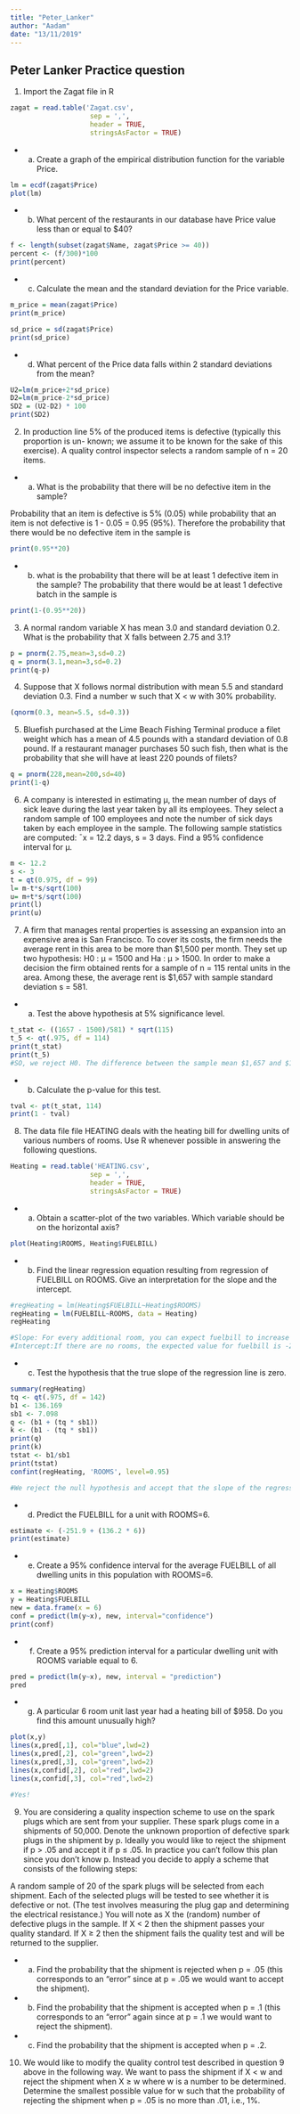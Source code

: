 ```yaml
---
title: "Peter_Lanker"
author: "Aadam"
date: "13/11/2019"
---
```


## Peter Lanker Practice question

1. Import the Zagat file in R
```r
zagat = read.table('Zagat.csv',
                    sep = ',',
                    header = TRUE,
                    stringsAsFactor = TRUE)
```


- a) Create a graph of the empirical distribution function for the variable Price.
```r
lm = ecdf(zagat$Price)
plot(lm)
```

- b) What percent of the restaurants in our database have Price value less than or equal to $40?
```r
f <- length(subset(zagat$Name, zagat$Price >= 40))
percent <- (f/300)*100
print(percent)
```

- c) Calculate the mean and the standard deviation for the Price variable.
```r
m_price = mean(zagat$Price)
print(m_price)
```


```r
sd_price = sd(zagat$Price)
print(sd_price)
```


- d) What percent of the Price data falls within 2 standard deviations from the mean?
```r
U2=lm(m_price+2*sd_price)
D2=lm(m_price-2*sd_price)
SD2 = (U2-D2) * 100
print(SD2)
```

2. In production line 5% of the produced items is defective (typically this proportion is un-
known; we assume it to be known for the sake of this exercise). A quality control inspector
selects a random sample of n = 20 items.

- a) What is the probability that there will be no defective item in the sample?

Probability that an item is defective is 5% (0.05) while probability that an item is not defective is 1 - 0.05 = 0.95 (95%). Therefore the probability that there would be no defective item in the sample is 
```r
print(0.95**20)
```

- b) what is the probability that there will be at least 1 defective item in the sample?
The probability that there would be at least 1 defective batch in the sample is
```r
print(1-(0.95**20))
```

3. A normal random variable X has mean 3.0 and standard deviation 0.2. What is the
probability that X falls between 2.75 and 3.1?
```r
p = pnorm(2.75,mean=3,sd=0.2)
q = pnorm(3.1,mean=3,sd=0.2)
print(q-p)

```


4. Suppose that X follows normal distribution with mean 5.5 and standard deviation 0.3.
Find a number w such that X < w with 30% probability.
```r
(qnorm(0.3, mean=5.5, sd=0.3))
```

5. Bluefish purchased at the Lime Beach Fishing Terminal produce a filet weight which
has a mean of 4.5 pounds with a standard deviation of 0.8 pound. If a restaurant manager
purchases 50 such fish, then what is the probability that she will have at least 220 pounds
of filets?

```r
q = pnorm(228,mean=200,sd=40)
print(1-q)
```

6. A company is interested in estimating μ, the mean number of days of sick leave during
the last year taken by all its employees. They select a random sample of 100 employees and
note the number of sick days taken by each employee in the sample. The following sample
statistics are computed: ¯x = 12.2 days, s = 3 days. Find a 95% confidence interval for μ.
```r
m <- 12.2
s <- 3
t = qt(0.975, df = 99)
l= m-t*s/sqrt(100)
u= m+t*s/sqrt(100)
print(l)
print(u)
```

7. A firm that manages rental properties is assessing an expansion into an expensive area
is San Francisco. To cover its costs, the firm needs the average rent in this area to be more
than $1,500 per month. They set up two hypothesis: H0 : μ = 1500 and Ha : μ > 1500.
In order to make a decision the firm obtained rents for a sample of n = 115 rental units in the area. Among these, the average rent is $1,657 with sample standard deviation s = 581.

- a) Test the above hypothesis at 5% significance level.
```r
t_stat <- ((1657 - 1500)/581) * sqrt(115)
t_5 <- qt(.975, df = 114)
print(t_stat)
print(t_5)
#SO, we reject H0. The difference between the sample mean $1,657 and $1,500 is statistically different at 5% 
``` 

- b) Calculate the p-value for this test.
```r
tval <- pt(t_stat, 114)
print(1 - tval)
```
8. The data file file HEATING deals with the heating bill for dwelling units of various
numbers of rooms. Use R whenever possible in answering the following questions.
```r
Heating = read.table('HEATING.csv',
                    sep = ',',
                    header = TRUE,
                    stringsAsFactor = TRUE)
```
- a) Obtain a scatter-plot of the two variables. Which variable should be on the horizontal
axis?
```r
plot(Heating$ROOMS, Heating$FUELBILL)
```

- b) Find the linear regression equation resulting from regression of FUELBILL on ROOMS.
Give an interpretation for the slope and the intercept.
```r
#regHeating = lm(Heating$FUELBILL~Heating$ROOMS)
regHeating = lm(FUELBILL~ROOMS, data = Heating)
regHeating

#Slope: For every additional room, you can expect fuelbill to increase by an average of 136.2
#Intercept:If there are no rooms, the expected value for fuelbill is -251.9. The intercept is negative which is hard to since fuelbill is meant to be either 0 or positive
```

- c) Test the hypothesis that the true slope of the regression line is zero.
```r
summary(regHeating)
tq <- qt(.975, df = 142)
b1 <- 136.169
sb1 <- 7.098
q <- (b1 + (tq * sb1))
k <- (b1 - (tq * sb1))
print(q)
print(k)
tstat <- b1/sb1
print(tstat)
confint(regHeating, 'ROOMS', level=0.95)

#We reject the null hypothesis and accept that the slope of the regression line is not zero(0).
```


- d) Predict the FUELBILL for a unit with ROOMS=6.
```r
estimate <- (-251.9 + (136.2 * 6))
print(estimate)
```

- e) Create a 95% confidence interval for the average FUELBILL of all dwelling units in this
population with ROOMS=6.
```r
x = Heating$ROOMS
y = Heating$FUELBILL
new = data.frame(x = 6)
conf = predict(lm(y~x), new, interval="confidence")
print(conf)

```

- f) Create a 95% prediction interval for a particular dwelling unit with ROOMS variable
equal to 6.
```r
pred = predict(lm(y~x), new, interval = "prediction")
pred
```

- g) A particular 6 room unit last year had a heating bill of $958. Do you find this amount
unusually high?

```r
plot(x,y)
lines(x,pred[,1], col="blue",lwd=2)
lines(x,pred[,2], col="green",lwd=2)
lines(x,pred[,3], col="green",lwd=2)
lines(x,confid[,2], col="red",lwd=2)
lines(x,confid[,3], col="red",lwd=2)

#Yes!
```

9. You are considering a quality inspection scheme to use on the spark plugs which are sent
from your supplier. These spark plugs come in a shipments of 50,000. Denote the unknown
proportion of defective spark plugs in the shipment by p. Ideally you would like to reject the
shipment if p > .05 and accept it if p ≤ .05. In practice you can’t follow this plan since you
don’t know p. Instead you decide to apply a scheme that consists of the following steps:

A random sample of 20 of the spark plugs will be selected from each shipment. Each of
the selected plugs will be tested to see whether it is defective or not. (The test involves
measuring the plug gap and determining the electrical resistance.) You will note as X the
(random) number of defective plugs in the sample. If X < 2 then the shipment passes your
quality standard. If X ≥ 2 then the shipment fails the quality test and will be returned to
the supplier.

- a) Find the probability that the shipment is rejected when p = .05 (this corresponds to an
“error” since at p = .05 we would want to accept the shipment).


- b) Find the probability that the shipment is accepted when p = .1 (this corresponds to an
“error” again since at p = .1 we would want to reject the shipment).

- c) Find the probability that the shipment is accepted when p = .2.



10. We would like to modify the quality control test described in question 9 above in the
following way. We want to pass the shipment if X < w and reject the shipment when
X ≥ w where w is a number to be determined. Determine the smallest possible value for w
such that the probability of rejecting the shipment when p = .05 is no more than .01, i.e., 1%. 
